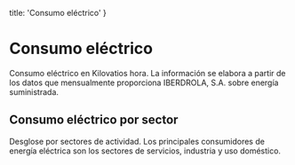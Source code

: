 
  title: 'Consumo eléctrico'
}

# Consumo eléctrico

Consumo eléctrico en Kilovatios hora. La información se elabora a partir de los datos que mensualmente proporciona IBERDROLA, S.A. sobre energía suministrada.

<ElectricityComsumptionPerYear originUrl="https://web.larioja.org/dato-abierto/datoabierto?n=opd-101" />

## Consumo eléctrico por sector

Desglose por sectores de actividad. Los principales consumidores de energía eléctrica son los sectores de servicios, industria y uso doméstico.

<ElectricityComsumptionPerType originUrl="https://web.larioja.org/dato-abierto/datoabierto?n=opd-101" />
